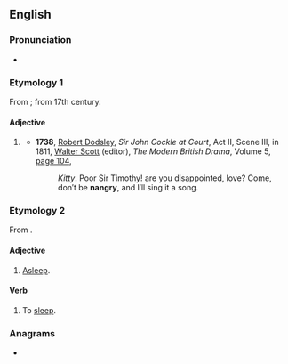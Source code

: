 ==English==

===Pronunciation===
* {{IPA|en|/ˈnæŋɡɹi/}}

===Etymology 1===
From {{m|en|angry}}; from 17th century.

====Adjective====
{{en-adj}}

# {{lb|en|rare}} {{alternative form of|en|angry}}
#* '''1738''', [[w:Robert Dodsley|Robert Dodsley]], ''Sir John Cockle at Court'', Act II, Scene III, in 1811, [[w:Walter Scott|Walter Scott]] (editor), ''The Modern British Drama'', Volume 5, [http://books.google.com.au/books?id=0VcIAQAAIAAJ&pg=PA104&dq=%22nangry%22+-intitle:%22%22+-inauthor:%22%22&hl=en&sa=X&ei=UQm6T4znGYW3iQfXwIyFCQ&redir_esc=y#v=onepage&q=%22nangry%22%20-intitle%3A%22%22%20-inauthor%3A%22%22&f=false page 104],
#*: ''Kitty''. Poor Sir Timothy! are you disappointed, love? Come, don′t be '''nangry''', and I′ll sing it a song.

===Etymology 2===
From {{bor|en|xdk|nan-ga-rai||to sleep}}.

====Adjective====
{{en-adj|-}}

# {{lb|en|obsolete|Australian Aboriginal}} [[asleep|Asleep]].

====Verb====
{{head|en|verb}}

# {{lb|en|obsolete|Australian Aboriginal}} To [[sleep]].

===Anagrams===
* {{anagrams|en|a=agnnry|Granny|granny}}

{{C|en|Sleep}}
{{cln|en|words ending in "-gry"}}